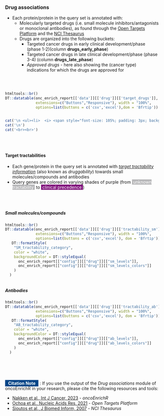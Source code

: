 ### Drug associations

* Each protein/protein in the query set is annotated with:
   * Molecularly targeted drugs (i.e. small molecule inhibitors/antagonists or monoclonal antibodies), as found through the [Open Targets Platform](https://targetvalidation.org) and the [NCI Thesaurus](https://ncithesaurus.nci.nih.gov/ncitbrowser/)
   * Drugs are organized into the following buckets:
       * Targeted cancer drugs in early clinical development/phase (phase 1-2)(column <b>drugs_early_phase</b>)
       * Targeted cancer drugs in late clinical development/phase (phase 3-4) (column <b>drugs_late_phase</b>)
       * <i>Approved drugs</i> - here also showing the (cancer type) indications for which the drugs are approved for

<br><br>


```r

htmltools::br()
DT::datatable(onc_enrich_report[['data']][['drug']][['target_drugs']], escape = F, 
              extensions=c("Buttons","Responsive"), width = "100%",
              options=list(buttons = c('csv','excel'),dom = 'Bfrtip'))



```


```r

cat('\n <ul><li>  <i> <span style="font-size: 105%; padding: 3px; background-color:#989898; color:white">&nbsp;&nbsp;<b>NO</b> query proteins with cancer drug associations from Open Targets Platform were found. &nbsp;&nbsp; </span></i></li></ul>',sep='\n')
cat('\n')
cat('<br><br>')

```


<br><br>

#### Target tractabilities {.tabset }

* Each gene/protein in the query set is annotated with _[target tractability information](https://docs.targetvalidation.org/getting-started/target-tractability)_ (also known as _druggability_) towards
small molecules/compounds and antibodies
* Query genes are colored in varying shades of purple (from <span style="background-color:#b8b8ba; padding:2x; color:white">&nbsp;unknown tractability&nbsp;</span> to <span style="background-color:#810f7c; padding:2x; color:white">&nbsp;clinical precedence&nbsp;</span>)
   

<br><br>

##### Small molecules/compounds 

```r

htmltools::br()
DT::datatable(onc_enrich_report[['data']][['drug']][['tractability_sm']], escape = F, 
              extensions=c("Buttons","Responsive"), width = "100%",
              options=list(buttons = c('csv','excel'), dom = 'Bfrtip')) |>
   DT::formatStyle(
    "SM_tractability_category", 
    color = "white",
    backgroundColor = DT::styleEqual(
      onc_enrich_report[["config"]][["drug"]][["sm_levels"]],
      onc_enrich_report[["config"]][["drug"]][["sm_levels_colors"]]
    )
  )



```


##### Antibodies

```r

htmltools::br()
DT::datatable(onc_enrich_report[['data']][['drug']][['tractability_ab']], escape = F, 
              extensions=c("Buttons","Responsive"), width = "100%",
              options=list(buttons = c('csv','excel'), dom = 'Bfrtip')) |>
   DT::formatStyle(
    "AB_tractability_category", 
    color = "white",
    backgroundColor = DT::styleEqual(
      onc_enrich_report[["config"]][["drug"]][["ab_levels"]],
      onc_enrich_report[["config"]][["drug"]][["ab_levels_colors"]]
    )
  )



```

<br><br>

### {.unlisted .unnumbered .toc-ignore}

<span style="font-size: 100%; padding: 2px; background-color:#014587; color:white">&nbsp;&nbsp;<b>Citation Note</b>&nbsp;&nbsp;</span> : If you use the output of the *Drug associations* module of oncoEnrichR in your research, please cite the following resources and tools:

 * [Nakken et al., Int J Cancer, 2023](https://doi.org/10.1002/ijc.34666) - *oncoEnrichR*
 * [Ochoa et al., Nucleic Acids Res, 2021](https://pubmed.ncbi.nlm.nih.gov/33196847/) - *Open Targets Platform*
 * [Sioutos et al., J Biomed Inform, 2007](https://pubmed.ncbi.nlm.nih.gov/16697710/) - *NCI Thesaurus*

<br><br><br>

